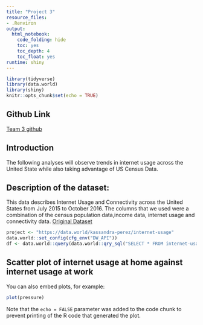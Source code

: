 ```yaml
---
title: "Project 3"
resource_files:
- .Renviron
output:
  html_notebook:
    code_folding: hide
    toc: yes
    toc_depth: 4
    toc_float: yes
runtime: shiny
---
```



```r
library(tidyverse)
library(data.world)
library(shiny)
knitr::opts_chunk$set(echo = TRUE)
```

## **Github Link** 
[Team 3 github](https://github.com/omar-olivarez/F17eDVProject3)

## **Introduction** 

The following analyses will observe trends in internet usage across the United State while also taking advantage of US Census Data.

## **Description of the dataset:** 
This data describes Internet Usage and Connectivity across the United States from July 2015 to October 2016. The columns that we used were a combination of the census population data,income data, internet usage and connectivity data.
[Original Dataset](http://www.governing.com/gov-data/internet-usage-by-state.html)

```r
project <- "https://data.world/kassandra-perez/internet-usage"
data.world::set_config(cfg_env("DW_API"))
df <- data.world::query(data.world::qry_sql("SELECT * FROM internet-usage"), dataset = project)
```

## Scatter plot of internet usage at home against internet usage at work

You can also embed plots, for example:

```r
plot(pressure)
```

Note that the `echo = FALSE` parameter was added to the code chunk to prevent printing of the R code that generated the plot.
